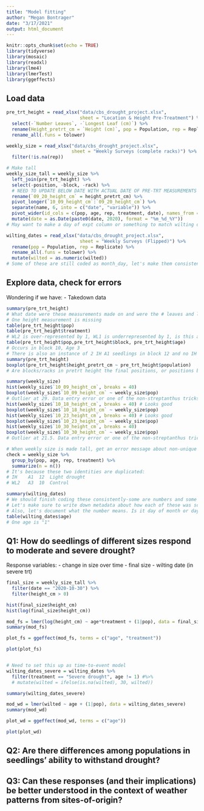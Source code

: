 ```yaml
---
title: "Model fitting"
author: "Megan Bontrager"
date: "3/17/2021"
output: html_document
---
```


```r
knitr::opts_chunk$set(echo = TRUE)
library(tidyverse)
library(mosaic)
library(readxl)
library(lme4)
library(lmerTest)
library(ggeffects)

```

## Load data

```r

pre_trt_height = read_xlsx("data/cbs_drought_project.xlsx", 
                           sheet = "Location & Height Pre-Treatment") %>% 
  select(-`Number Leaves`, -`Longest Leaf (cm)`) %>% 
  rename(Height_pretrt_cm = `Height (cm)`, pop = Population, rep = Replicate) %>% 
  rename_all(.funs = tolower)

weekly_size = read_xlsx("data/cbs_drought_project.xlsx", 
                        sheet = "Weekly Surveys (complete racks)") %>% 
  filter(!is.na(rep))

# Make tall
weekly_size_tall = weekly_size %>% 
  left_join(pre_trt_height) %>% 
  select(-position, -block, -rack) %>% 
  # NEED TO UPDATE BELOW DATE WITH ACTUAL DATE OF PRE-TRT MEASUREMENTS
  rename(`09_20_height_cm` = height_pretrt_cm) %>% 
  pivot_longer(`10_09_height_cm`:`09_20_height_cm`) %>% 
  separate(name, 6, into = c("date", "variable")) %>% 
  pivot_wider(id_cols = c(pop, age, rep, treatment, date), names_from = variable, values_from = value, values_fn = mean) %>% 
  mutate(date = as.Date(paste0(date, 2020), format = "%m_%d_%Y"))
# May want to make a day of expt column or something to match wilting dates

wilting_dates = read_xlsx("data/cbs_drought_project.xlsx", 
                           sheet = "Weekly Surveys (Flipped)") %>% 
  rename(pop = Population, rep = Replicate) %>% 
  rename_all(.funs = tolower) %>% 
  mutate(wilted = as.numeric(wilted))
# Some of these are still coded as month_day, let's make them consistent


```

## Explore data, check for errors

Wondering if we have:
- Takedown data

```r

summary(pre_trt_height)
# What date were these measurements made on and were the # leaves and longest leaf measurements completed?
# One height measurement is missing
table(pre_trt_height$pop)
table(pre_trt_height$treatment)
# WL2 is over-represented by 1, WL1 is underrepresented by 1, is this a mix-up?
table(pre_trt_height$pop,pre_trt_height$block, pre_trt_height$age)
# Occurs in block 10, Age 3
# There is also an instance of 2 IH A1 seedlings in block 12 and no IH A3 seedling in block 12
summary(pre_trt_height)
boxplot(pre_trt_height$height_pretrt_cm ~ pre_trt_height$population)
# Are blocks/racks in pretrt height the final positions, or positions before rearrangement?

summary(weekly_size)
hist(weekly_size$`10_09_height_cm`, breaks = 40)
boxplot(weekly_size$`10_09_height_cm` ~ weekly_size$pop)
# Outlier at 29. Data entry error or one of the non-streptanthus tricksters?
hist(weekly_size$`10_18_height_cm`, breaks = 40) # Looks good
boxplot(weekly_size$`10_18_height_cm` ~ weekly_size$pop)
hist(weekly_size$`10_23_height_cm`, breaks = 40) # Looks good
boxplot(weekly_size$`10_23_height_cm` ~ weekly_size$pop)
hist(weekly_size$`10_30_height_cm`, breaks = 40) 
boxplot(weekly_size$`10_30_height_cm` ~ weekly_size$pop)
# Outlier at 21.5. Data entry error or one of the non-streptanthus tricksters?

# When weekly size is made tall, get an error message about non-unique values. Why?
check = weekly_size %>% 
  group_by(pop, age, rep, treatment) %>% 
  summarize(n = n())
# It's because these two identities are duplicated:
# IH	A1	12	Light drought	
# WL2	A3	10	Control	

summary(wilting_dates)
# We should finish coding these consistently-some are numbers and some are dates with an underscore still. 
# Let's make sure to write down metadata about how each of these was scored, i.e., what does a leaning vs. curled vs. wrinkled vs. wilted plant look like?
# Also, let's document what the number means. Is it day of month or day of expt. and if day of expt, what is day 1?
table(wilting_dates$age)
# One age is "1"

```



## Q1: How do seedlings of different sizes respond to moderate and severe drought?

Response variables: 
- change in size over time
- final size
- wilting date (in severe trt)

```r

final_size = weekly_size_tall %>% 
  filter(date == "2020-10-30") %>% 
  filter(height_cm > 0)

hist(final_size$height_cm)
hist(log(final_size$height_cm))

mod_fs = lmer(log(height_cm) ~ age*treatment + (1|pop), data = final_size)
summary(mod_fs)

plot_fs = ggeffect(mod_fs, terms = c("age", "treatment"))

plot(plot_fs)


# Need to set this up as time-to-event model
wilting_dates_severe = wilting_dates %>% 
  filter(treatment == "Severe drought", age != 1) #%>% 
  # mutate(wilted = ifelse(is.na(wilted), 30, wilted))

summary(wilting_dates_severe)

mod_wd = lmer(wilted ~ age + (1|pop), data = wilting_dates_severe)
summary(mod_wd)

plot_wd = ggeffect(mod_wd, terms = c("age"))

plot(plot_wd)

```




## Q2: Are there differences among populations in seedlings' ability to withstand drought?



## Q3: Can these responses (and their implications) be better understood in the context of weather patterns from sites-of-origin?
